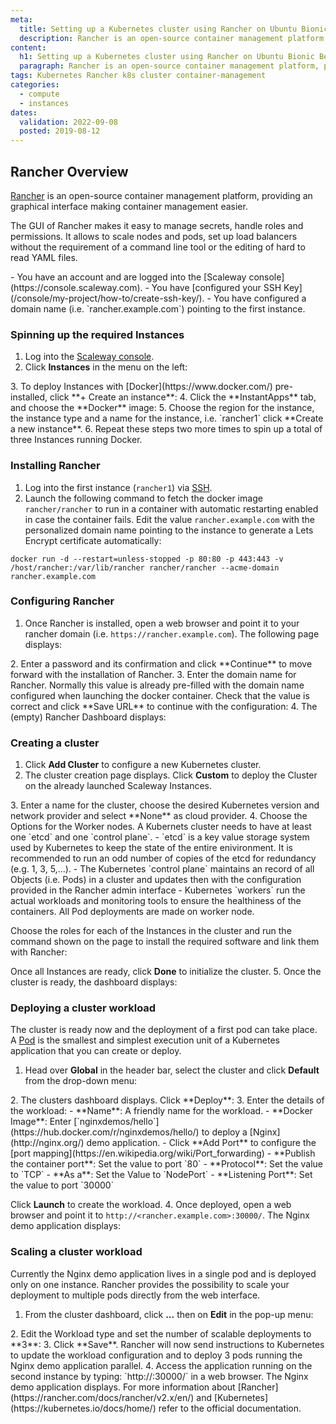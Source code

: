 ```yaml
---
meta:
  title: Setting up a Kubernetes cluster using Rancher on Ubuntu Bionic Beaver
  description: Rancher is an open-source container management platform, providing an graphical interface making container management easier.
content:
  h1: Setting up a Kubernetes cluster using Rancher on Ubuntu Bionic Beaver
  paragraph: Rancher is an open-source container management platform, providing an graphical interface making container management easier.
tags: Kubernetes Rancher k8s cluster container-management 
categories:
  - compute
  - instances
dates:
  validation: 2022-09-08
  posted: 2019-08-12
---
```


## Rancher Overview

[Rancher](https://rancher.com/) is an open-source container management platform, providing an graphical interface making container management easier.

The GUI of Rancher makes it easy to manage secrets, handle roles and permissions. It allows to scale nodes and pods, set up load balancers without the requirement of a command line tool or the editing of hard to read YAML files.

<Message type="requirement">
- You have an account and are logged into the [Scaleway console](https://console.scaleway.com).
- You have [configured your SSH Key](/console/my-project/how-to/create-ssh-key/).
- You have configured a domain name (i.e. `rancher.example.com`) pointing to the first instance.
</Message>

### Spinning up the required Instances

1. Log into the [Scaleway console](https://console.scaleway.com).
2. Click **Instances** in the menu on the left:
  <Lightbox src="scaleway-rancher_instances.webp" alt="" />
3. To deploy Instances with [Docker](https://www.docker.com/) pre-installed, click **+ Create an instance**:
  <Lightbox src="scaleway-rancher_create_instance.webp" alt="" />
4. Click the **InstantApps** tab, and choose the **Docker** image:
  <Lightbox src="scaleway-rancher_instant_apps.webp" alt="" />

  <Lightbox src="scaleway-rancher_docker.webp" alt="" />
5. Choose the region for the instance, the instance type and a name for the instance, i.e. `rancher1` click **Create a new instance**.
6. Repeat these steps two more times to spin up a total of three Instances running Docker.

### Installing Rancher

1. Log into the first instance (`rancher1`) via [SSH](/compute/instances/how-to/connect-to-instance/).
2. Launch the following command to fetch the docker image `rancher/rancher` to run in a container with automatic restarting enabled in case the container fails. Edit the value `rancher.example.com` with the personalized domain name pointing to the instance to generate a Lets Encrypt certificate automatically:
  ```
  docker run -d --restart=unless-stopped -p 80:80 -p 443:443 -v /host/rancher:/var/lib/rancher rancher/rancher --acme-domain rancher.example.com
  ```

### Configuring Rancher

1. Once Rancher is installed, open a web browser and point it to your rancher domain (i.e. `https://rancher.example.com`). The following page displays:
  <Lightbox src="scaleway-rancher_password.webp" alt="" />
2. Enter a password and its confirmation and click **Continue** to move forward with the installation of Rancher.
3. Enter the domain name for Rancher. Normally this value is already pre-filled with the domain name configured when launching the docker container. Check that the value is correct and click **Save URL** to continue with the configuration:
  <Lightbox src="scaleway-rancher_domain.webp" alt="" />
4. The (empty) Rancher Dashboard displays:
  <Lightbox src="scaleway-rancher_dashboard_empty.webp" alt="" />

### Creating a cluster

1. Click **Add Cluster** to configure a new Kubernetes cluster.
2. The cluster creation page displays. Click **Custom** to deploy the Cluster on the already launched Scaleway Instances.
  <Lightbox src="scaleway-rancher_add_cluster.webp" alt="" />
3. Enter a name for the cluster, choose the desired Kubernetes version and network provider and select **None** as cloud provider.
  <Lightbox src="scaleway-rancher_cluster_options.webp" alt="" />
4. Choose the Options for the Worker nodes. A Kubernets cluster needs to have at least one `etcd` and one `control plane`.
    - `etcd` is a key value storage system used by Kubernetes to keep the state of the entire enivironment. It is recommended to run an odd number of copies of the etcd for redundancy (e.g. 1, 3, 5,...).
    - The Kubernetes `control plane` maintains an record of all Objects (i.e. Pods) in a cluster and updates then with the configuration provided in the Rancher admin interface
    - Kubernetes `workers` run the actual workloads and monitoring tools to ensure the healthiness of the containers. All Pod deployments are made on worker node.

  Choose the roles for each of the Instances in the cluster and run the command shown on the page to install the required software and link them with Rancher:

  <Lightbox src="scaleway-rancher_node_run.webp" alt="" />

  Once all Instances are ready, click **Done** to initialize the cluster.
5. Once the cluster is ready, the dashboard displays:
  <Lightbox src="scaleway-rancher_dashboard.webp" alt="" />

### Deploying a cluster workload

The cluster is ready now and the deployment of a first pod can take place. A [Pod](https://kubernetes.io/docs/concepts/workloads/pods/pod-overview/) is the smallest and simplest execution unit of a Kubernetes application that you can create or deploy.

1. Head over **Global** in the header bar, select the cluster and click **Default** from the drop-down menu:
  <Lightbox src="scaleway-rancher_dashboard.webp" alt="" />
2. The clusters dashboard displays. Click **Deploy**:
  <Lightbox src="scaleway-rancher_menu.webp" alt="" />
3. Enter the details of the workload:
    - **Name**: A friendly name for the workload.
    - **Docker Image**: Enter [`nginxdemos/hello`](https://hub.docker.com/r/nginxdemos/hello/) to deploy a [Nginx](http://nginx.org/) demo application.
    - Click **Add Port** to configure the [port mapping](https://en.wikipedia.org/wiki/Port_forwarding)
      - **Publish the container port**: Set the value to port `80`
      - **Protocol**: Set the value to `TCP`
      - **As a**: Set the Value to `NodePort`
      - **Listening Port**: Set the value to port `30000`

  <Lightbox src="scaleway-deploy_workload.webp" alt="" />

  Click **Launch** to create the workload.
4. Once deployed, open a web browser and point it to `http://<rancher.example.com>:30000/`. The Nginx demo application displays:
  <Lightbox src="scaleway-nginx_demo_app.webp" alt="" />

### Scaling a cluster workload

Currently the Nginx demo application lives in a single pod and is deployed only on one instance. Rancher provides the possibility to scale your deployment to multiple pods directly from the web interface.

1. From the cluster dashboard, click **...** then on **Edit** in the pop-up menu:
  <Lightbox src="scaleway-workload_edit.webp" alt="" />
2. Edit the Workload type and set the number of scalable deployments to **3**:
  <Lightbox src="scaleway-upgrade_service.webp" alt="" />
3. Click **Save**. Rancher will now send instructions to Kubernetes to update the workload configuration and to deploy 3 pods running the Nginx demo application parallel.
  <Lightbox src="scaleway-workload_updated.webp" alt="" />
4. Access the application running on the second instance by typing: `http://<second_instance_ip>:30000/` in a web browser. The Nginx demo application displays.
For more information about [Rancher](https://rancher.com/docs/rancher/v2.x/en/) and [Kubernetes](https://kubernetes.io/docs/home/) refer to the official documentation.
